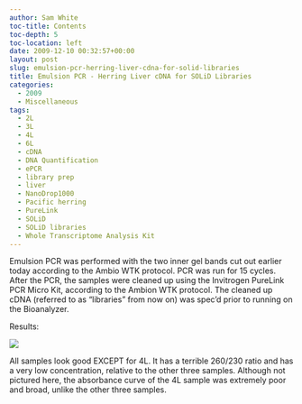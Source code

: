 ```yaml
---
author: Sam White
toc-title: Contents
toc-depth: 5
toc-location: left
date: 2009-12-10 00:32:57+00:00
layout: post
slug: emulsion-pcr-herring-liver-cdna-for-solid-libraries
title: Emulsion PCR - Herring Liver cDNA for SOLiD Libraries
categories:
  - 2009
  - Miscellaneous
tags:
  - 2L
  - 3L
  - 4L
  - 6L
  - cDNA
  - DNA Quantification
  - ePCR
  - library prep
  - liver
  - NanoDrop1000
  - Pacific herring
  - PureLink
  - SOLiD
  - SOLiD libraries
  - Whole Transcriptome Analysis Kit
---
```


Emulsion PCR was performed with the two inner gel bands cut out earlier today according to the Ambio WTK protocol. PCR was run for 15 cycles. After the PCR, the samples were cleaned up using the Invitrogen PureLink PCR Micro Kit, according to the Ambion WTK protocol. The cleaned up cDNA (referred to as "libraries" from now on) was spec'd prior to running on the Bioanalyzer.

Results:

![](https://eagle.fish.washington.edu/Arabidopsis/20091211%20SOLiD%20cDNA%20SJW.jpg)

All samples look good EXCEPT for 4L. It has a terrible 260/230 ratio and has a very low concentration, relative to the other three samples. Although not pictured here, the absorbance curve of the 4L sample was extremely poor and broad, unlike the other three samples.
